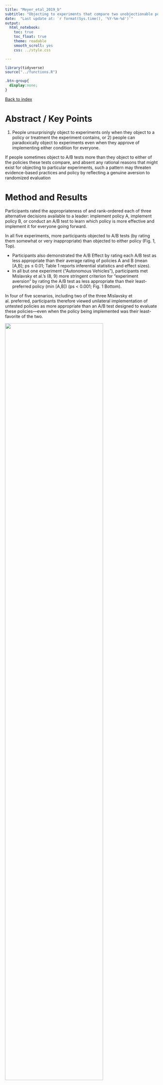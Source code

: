 ```yaml
---
title: "Meyer_etal_2019_b"
subtitle: "Objecting to experiments that compare two unobjectionable policies or treatments. Proceedings of the National Academy of Sciences, 116(22), 10723–10728. https://doi.org/10.1073/pnas.1820701116"
date:  "Last update at: `r format(Sys.time(), '%Y-%m-%d')`"
output: 
  html_notebook:
    toc: true
    toc_float: true
    theme: readable
    smooth_scroll: yes
    css: ../style.css

---
```


```r
library(tidyverse)
source("../functions.R")
```

```css
.btn-group{
  display:none;
}
```

[Back to index](../index.nb.html)

# Abstract / Key Points

1) People unsurprisingly object to experiments only when they object to a policy or treatment the experiment contains, or 2) people can paradoxically object to experiments even when they approve of implementing either condition for everyone.

If people sometimes object to A/B tests more than they object to either of the policies these tests compare, and absent any rational reasons that might exist for objecting to particular experiments, such a pattern may threaten evidence-based practices and policy by reflecting a genuine aversion to randomized evaluation

# Method and Results 

Participants rated the appropriateness of and rank-ordered each of three alternative decisions available to a leader: implement policy A, implement policy B, or conduct an A/B test to learn which policy is more effective and implement it for everyone going forward.

In all five experiments, more participants objected to A/B tests (by rating them somewhat or very inappropriate) than objected to either policy (Fig. 1, Top). 
  
  - Participants also demonstrated the A/B Effect by rating each A/B test as less appropriate than their average rating of policies A and B (mean [A,B]; ps ≤ 0.01; Table 1 reports inferential statistics and effect sizes). 
  - In all but one experiment (“Autonomous Vehicles”), participants met Mislavsky et al.’s (8, 9) more stringent criterion for “experiment aversion” by rating the A/B test as less appropriate than their least-preferred policy (min [A,B]) (ps < 0.001; Fig. 1 Bottom).

In four of five scenarios, including two of the three Mislavsky et al. preferred, participants therefore viewed unilateral implementation of untested policies as more appropriate than an A/B test designed to evaluate these policies—even when the policy being implemented was their least-favorite of the two.

<img src="Screenshots.png" width=80%>

In four out of five domains, people tended to prefer direct implementation to rigorous evaluation of untested policies, even when they judged one policy to be superior to the other. Converging measures and tests refuted the hypothesis that people object to A/B tests only when they contain a policy the rater finds undesirable

`r colored("If the information available affects reactions to A/B tests, then providing more (or less) information, and paying careful attention to how the policy or experiment is described, may improve reactions to randomized experiments.", "gold", bold = T)` (See Marzer et al., 2023)
 

-----
[Back to index](../index.nb.html)


















  

